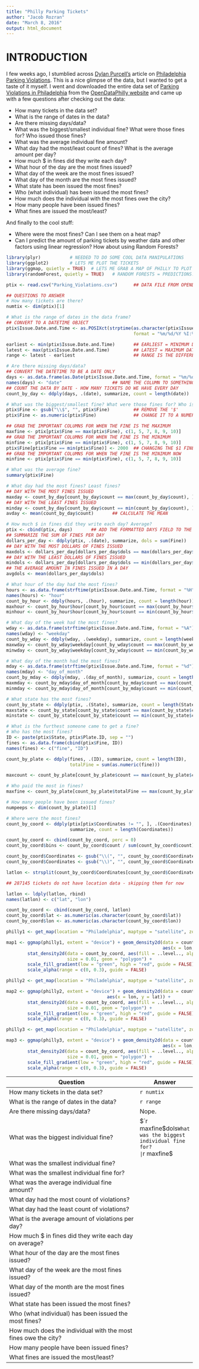 ```yaml
---
title: "Philly Parking Tickets"
author: "Jacob Rozran"
date: "March 8, 2016"
output: html_document
---
```


# INTRODUCTION

I few weeks ago, I stumblied across [Dylan Purcell's](https://twitter.com/dylancpurcell) 
article on [Philadelphia Parking Violations](http://data.philly.com/philly/parking/). This
 is a nice glimpse of the data, but I wanted to get a taste of it myself. I went and 
 downloaded the entire data set of  [Parking Violations in Philadelphia](https://www.opendataphilly.org/dataset/parking-violations) 
 from the [OpenDataPhilly website](http://opendataphilly.org) and came up with a few 
 questions after checking out the data: 

* How many tickets in the data set?
* What is the range of dates in the data?
* Are there missing days/data?
* What was the biggest/smallest individual fine? What were those fines for? 
Who issued those fines?
* What was the average individual fine amount?
* What day had the most/least count of fines? What is the average amount per day?
* How much $ in fines did they write each day?
* What hour of the day are the most fines issued?
* What day of the week are the most fines issued?
* What day of the month are the most fines issued?
* What state has been issued the most fines?
* Who (what individual) has been issued the most fines?
* How much does the individual with the most fines owe the city?
* How many people have been issued fines?
* What fines are issued the most/least?

And finally to the cool stuff:

* Where were the most fines? Can I see them on a heat map?
* Can I predict the amount of parking tickets by weather data and other factors using linear regression? How about using Random Forests?

```r
library(plyr)           # NEEDED TO DO SOME COOL DATA MANIPULATIONS
library(ggplot2)        # LETS ME PLOT THE TICKETS
library(ggmap, quietly = TRUE)  # LETS ME GRAB A MAP OF PHILLY TO PLOT THE TICKETS AGAINST
library(randomForest, quietly = TRUE)   # RANDOM FORESTS = PREDICTIONS... YES!

ptix <- read.csv("Parking_Violations.csv")      ## DATA FILE FROM OPENDATAPHILLY

## QUESTIONS TO ANSWER
# How many tickets are there?
numtix <- dim(ptix)[1]

# What is the range of dates in the data frame?
## CONVERT TO A DATETIME OBJECT
ptix$Issue.Date.and.Time <- as.POSIXct(strptime(as.character(ptix$Issue.Date.and.Time), 
                                                format = "%m/%d/%Y %I:%M:%S %p"))

earliest <- min(ptix$Issue.Date.and.Time)       ## EARLIEST = MINIMUM DATETIME
latest <- max(ptix$Issue.Date.and.Time)         ## LATEST = MAXIMUM DATETIME
range <- latest - earliest                      ## RANGE IS THE DIFFERENCE

# Are there missing days/data?
## CONVERT THE DATETIME TO BE A DATE ONLY
days <- as.data.frame(as.Date(ptix$Issue.Date.and.Time, format = "%m/%d/%Y"))
names(days) <- "date"                   ## NAME THE COLUMN TO SOMETHING NICE
## COUNT THE DATA BY DATE - HOW MANY TICKETS DO WE HAVE EVERY DAY
count_by_day <- ddply(days, .(date), summarize, count = length(date))

# What was the biggest/smallest fine? What were those fines for? Who issued those fines?
ptix$Fine <- gsub("\\$", "", ptix$Fine)         ## REMOVE THE '$'
ptix$Fine <- as.numeric(ptix$Fine)              ## CHANGE IT TO A NUMERIC

## GRAB THE IMPORTANT COLUMNS FOR WHEN THE FINE IS THE MAXIMUM
maxfine <- ptix[ptix$Fine == max(ptix$Fine), c(1, 5, 7, 8, 9, 10)]
## GRAB THE IMPORTANT COLUMNS FOR WHEN THE FINE IS THE MINIMUM
minfine <- ptix[ptix$Fine == min(ptix$Fine), c(1, 5, 7, 8, 9, 10)]
ptix$Fine[ptix$Fine == min(ptix$Fine)] <- 2000  ## CHANGING THE $1 FINES TO $2000
## GRAB THE IMPORTANT COLUMNS FOR WHEN THE FINE IS THE MINIMUM NOW
minfine <- ptix[ptix$Fine == min(ptix$Fine), c(1, 5, 7, 8, 9, 10)]

# What was the average fine?
summary(ptix$Fine)

# What day had the most fines? Least fines?
## DAY WITH THE MOST FINES ISSUED
maxday <- count_by_day[count_by_day$count == max(count_by_day$count), ]
## DAY WITH THE LEAST FINES ISSUED
minday <- count_by_day[count_by_day$count == min(count_by_day$count), ]
avday <- mean(count_by_day$count)       ## CALCULATE THE MEAN

# How much $ in fines did they write each day? Average? 
ptix <- cbind(ptix, days)       ## ADD THE FORMATTED DAYS FIELD TO THE DATA FRAME
## SUMMARIZE THE SUM OF FINES PER DAY
dollars_per_day <- ddply(ptix, .(date), summarize, dols = sum(Fine))
## DAY WITH THE MOST DOLLARS OF FINES ISSUED
maxdols <- dollars_per_day[dollars_per_day$dols == max(dollars_per_day$dols), ]
## DAY WITH THE LEAST DOLLARS OF FINES ISSUED
mindols <- dollars_per_day[dollars_per_day$dols == min(dollars_per_day$dols), ]
## THE AVERAGE AMOUNT IN FINES ISSUED IN A DAY
avgdols <- mean(dollars_per_day$dols)

# What hour of the day had the most fines?
hours <- as.data.frame(strftime(ptix$Issue.Date.and.Time, format = "%H"))
names(hours) <- "hour"
count_by_hour <- ddply(hours, .(hour), summarize, count = length(hour))
maxhour <- count_by_hour$hour[count_by_hour$count == max(count_by_hour$count)]
minhour <- count_by_hour$hour[count_by_hour$count == min(count_by_hour$count)]

# What day of the week had the most fines?
wday <- as.data.frame(strftime(ptix$Issue.Date.and.Time, format = "%A"))
names(wday) <- "weekday"
count_by_wday <- ddply(wday, .(weekday), summarize, count = length(weekday))
maxwday <- count_by_wday$weekday[count_by_wday$count == max(count_by_wday$count)]
minwday <- count_by_wday$weekday[count_by_wday$count == min(count_by_wday$count)]

# What day of the month had the most fines?
mday <- as.data.frame(strftime(ptix$Issue.Date.and.Time, format = "%d"))
names(mday) <- "day_of_month"
count_by_mday <- ddply(mday, .(day_of_month), summarize, count = length(day_of_month))
maxmday <- count_by_mday$day_of_month[count_by_mday$count == max(count_by_mday$count)]
minmday <- count_by_mday$day_of_month[count_by_mday$count == min(count_by_mday$count)]

# What state has the most fines?
count_by_state <- ddply(ptix, .(State), summarize, count = length(State))
maxstate <- count_by_state[count_by_state$count == max(count_by_state$count), ]
minstate <- count_by_state[count_by_state$count == min(count_by_state$count), ]

# What is the furthest someone came to get a fine?
# Who has the most fines?
ID <- paste(ptix$State, ptix$Plate.ID, sep = "")
fines <- as.data.frame(cbind(ptix$Fine, ID))
names(fines) <- c("fine", "ID")

count_by_plate <- ddply(fines, .(ID), summarize, count = length(ID), 
                        totalFine = sum(as.numeric(fine)))

maxcount <- count_by_plate[count_by_plate$count == max(count_by_plate$count), ]

# Who paid the most in fines?
maxfine <- count_by_plate[count_by_plate$totalFine == max(count_by_plate$totalFine), ]

# How many people have been issued fines?
numpeeps <- dim(count_by_plate)[1]

# Where were the most fines?
count_by_coord <- ddply(ptix[ptix$Coordinates != "", ], .(Coordinates), 
                        summarize, count = length(Coordinates))

count_by_coord <- cbind(count_by_coord, perc = 0)
count_by_coord$bins <- count_by_coord$count / sum(count_by_coord$count)

count_by_coord$Coordinates <- gsub("\\(", "", count_by_coord$Coordinates)
count_by_coord$Coordinates <- gsub("\\)", "", count_by_coord$Coordinates)

latlon <- strsplit(count_by_coord$Coordinates[count_by_coord$Coordinates != ""], ",")

## 287145 tickets do not have location data - skipping them for now

latlon <- ldply(latlon, rbind)
names(latlon) <- c("lat", "lon")

count_by_coord <- cbind(count_by_coord, latlon)
count_by_coord$lat <- as.numeric(as.character(count_by_coord$lat))
count_by_coord$lon <- as.numeric(as.character(count_by_coord$lon))

philly1 <- get_map(location = "Philadelphia", maptype = "satellite", zoom = 10)

map1 <- ggmap(philly1, extent = "device") + geom_density2d(data = count_by_coord, 
                                                           aes(x = lon, y = lat)) + 
        stat_density2d(data = count_by_coord, aes(fill = ..level.., alpha = ..level..),
                       size = 0.01, geom = "polygon") + 
        scale_fill_gradient(low = "green", high = "red", guide = FALSE) + 
        scale_alpha(range = c(0, 0.3), guide = FALSE)

philly2 <- get_map(location = "Philadelphia", maptype = "satellite", zoom = 12)

map2 <- ggmap(philly2, extent = "device") + geom_density2d(data = count_by_coord, 
                                      aes(x = lon, y = lat)) + 
        stat_density2d(data = count_by_coord, aes(fill = ..level.., alpha = ..level..),
                       size = 0.01, geom = "polygon") + 
        scale_fill_gradient(low = "green", high = "red", guide = FALSE) + 
        scale_alpha(range = c(0, 0.3), guide = FALSE)

philly3 <- get_map(location = "Philadelphia", maptype = "satellite", zoom = 14)

map3 <- ggmap(philly3, extent = "device") + geom_density2d(data = count_by_coord, 
                                                           aes(x = lon, y = lat)) + 
        stat_density2d(data = count_by_coord, aes(fill = ..level.., alpha = ..level..),
                       size = 0.01, geom = "polygon") + 
        scale_fill_gradient(low = "green", high = "red", guide = FALSE) + 
        scale_alpha(range = c(0, 0.3), guide = FALSE)
```

Question                                                        | Answer
----------------------------------------------------------------|------------
How many tickets in the data set?                               | `r numtix`
What is the range of dates in the data?                         | `r range`
Are there missing days/data?                                    | Nope. 
What was the biggest individual fine?                           | $`r maxfine$dols`
What was the biggest individual fine for?                       | `r maxfine$
What was the smallest individual fine?                          |
What was the smallest individual fine for?                      |
What was the average individual fine amount?                    |
What day had the most count of violations?                      |
What day had the least count of violations?                     |
What is the average amount of violations per day?               |
How much $ in fines did they write each day on average?         |
What hour of the day are the most fines issued?                 |
What day of the week are the most fines issued?                 |
What day of the month are the most fines issued?                |
What state has been issued the most fines?                      |
Who (what individual) has been issued the most fines?           |
How much does the individual with the most fines owe the city?  |
How many people have been issued fines?                         |
What fines are issued the most/least?                           |